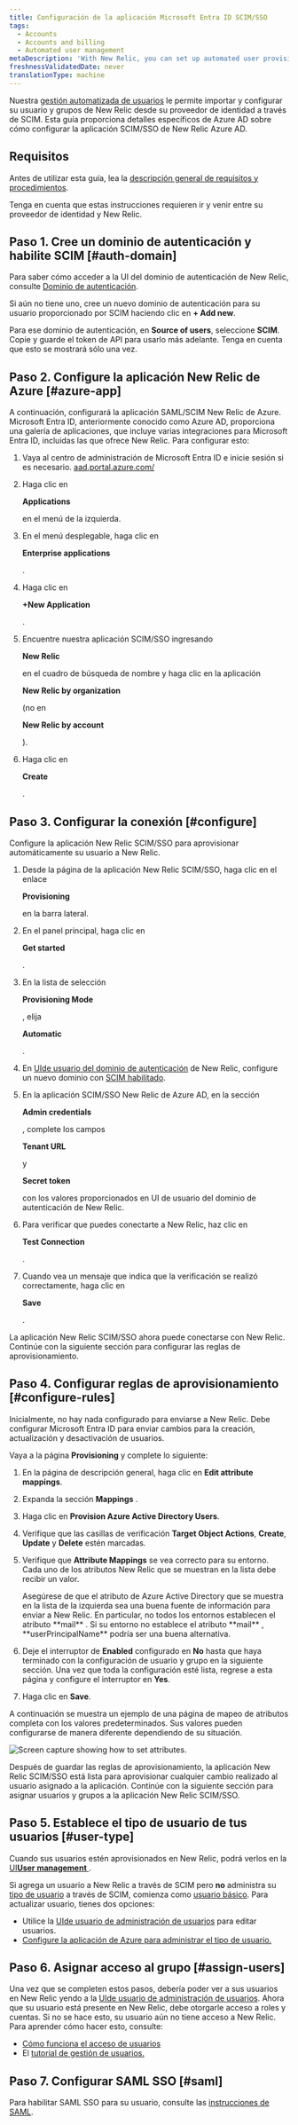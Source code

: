 ```yaml
---
title: Configuración de la aplicación Microsoft Entra ID SCIM/SSO
tags:
  - Accounts
  - Accounts and billing
  - Automated user management
metaDescription: 'With New Relic, you can set up automated user provisioning and management for Azure Active Directory (AD) SSO.'
freshnessValidatedDate: never
translationType: machine
---
```



Nuestra [gestión automatizada de usuarios](/docs/accounts/accounts/automated-user-management/automated-user-provisioning-single-sign) le permite importar y configurar su usuario y grupos de New Relic desde su proveedor de identidad a través de SCIM. Esta guía proporciona detalles específicos de Azure AD sobre cómo configurar la aplicación SCIM/SSO de New Relic Azure AD.

## Requisitos

Antes de utilizar esta guía, lea la [descripción general de requisitos y procedimientos](/docs/assign-users-automated-provisioning-allow-single-sign#requirements).

Tenga en cuenta que estas instrucciones requieren ir y venir entre su proveedor de identidad y New Relic.

## Paso 1. Cree un dominio de autenticación y habilite SCIM [#auth-domain]

Para saber cómo acceder a la UI del dominio de autenticación de New Relic, consulte [Dominio de autenticación](/docs/accounts/accounts-billing/new-relic-one-user-management/authentication-domains-saml-sso-scim-more/#ui).

Si aún no tiene uno, cree un nuevo dominio de autenticación para su usuario proporcionado por SCIM haciendo clic en <DNT>**+ Add new**</DNT>.

Para ese dominio de autenticación, en <DNT>**Source of users**</DNT>, seleccione <DNT>**SCIM**</DNT>. Copie y guarde el token de API para usarlo más adelante. Tenga en cuenta que esto se mostrará sólo una vez.

## Paso 2. Configure la aplicación New Relic de Azure [#azure-app]

A continuación, configurará la aplicación SAML/SCIM New Relic de Azure. Microsoft Entra ID, anteriormente conocido como Azure AD, proporciona una galería de aplicaciones, que incluye varias integraciones para Microsoft Entra ID, incluidas las que ofrece New Relic. Para configurar esto:

1. Vaya al centro de administración de Microsoft Entra ID e inicie sesión si es necesario. [aad.portal.azure.com/](https://aad.portal.azure.com/)

2. Haga clic en

   <DNT>**Applications**</DNT>

   en el menú de la izquierda.

3. En el menú desplegable, haga clic en

   <DNT>**Enterprise applications**</DNT>

   .

4. Haga clic en

   <DNT>**+New Application**</DNT>

   .

5. Encuentre nuestra aplicación SCIM/SSO ingresando

   <DNT>**New Relic**</DNT>

   en el cuadro de búsqueda de nombre y haga clic en la aplicación

   <DNT>**New Relic by organization**</DNT>

   (no en

   <DNT>**New Relic by account**</DNT>

   ).

6. Haga clic en

   <DNT>**Create**</DNT>

   .

## Paso 3. Configurar la conexión [#configure]

Configure la aplicación New Relic SCIM/SSO para aprovisionar automáticamente su usuario a New Relic.

1. Desde la página de la aplicación New Relic SCIM/SSO, haga clic en el enlace

   <DNT>**Provisioning**</DNT>

   en la barra lateral.

2. En el panel principal, haga clic en

   <DNT>**Get started**</DNT>

   .

3. En la lista de selección

   <DNT>**Provisioning Mode**</DNT>

   , elija

   <DNT>**Automatic**</DNT>

   .

4. En [UIde usuario del dominio de autenticación](/docs/accounts/accounts-billing/new-relic-one-user-management/authentication-domains-saml-sso-scim-more) de New Relic, configure un nuevo dominio con [SCIM habilitado](/docs/accounts/accounts-billing/new-relic-one-user-management/authentication-domains-saml-sso-scim-more#source-users).

5. En la aplicación SCIM/SSO New Relic de Azure AD, en la sección

   <DNT>**Admin credentials**</DNT>

   , complete los campos

   <DNT>**Tenant URL**</DNT>

   y

   <DNT>**Secret token**</DNT>

   con los valores proporcionados en UI de usuario del dominio de autenticación de New Relic.

6. Para verificar que puedes conectarte a New Relic, haz clic en

   <DNT>**Test Connection**</DNT>

   .

7. Cuando vea un mensaje que indica que la verificación se realizó correctamente, haga clic en

   <DNT>**Save**</DNT>

   .

La aplicación New Relic SCIM/SSO ahora puede conectarse con New Relic. Continúe con la siguiente sección para configurar las reglas de aprovisionamiento.

## Paso 4. Configurar reglas de aprovisionamiento [#configure-rules]

Inicialmente, no hay nada configurado para enviarse a New Relic. Debe configurar Microsoft Entra ID para enviar cambios para la creación, actualización y desactivación de usuarios.

Vaya a la página <DNT>**Provisioning**</DNT> y complete lo siguiente:

1. En la página de descripción general, haga clic en <DNT>**Edit attribute mappings**</DNT>.

2. Expanda la sección <DNT>**Mappings**</DNT> .

3. Haga clic en <DNT>**Provision Azure Active Directory Users**</DNT>.

4. Verifique que las casillas de verificación <DNT>**Target Object Actions**</DNT>, <DNT>**Create**</DNT>, <DNT>**Update**</DNT> y <DNT>**Delete**</DNT> estén marcadas.

5. Verifique que <DNT>**Attribute Mappings**</DNT> se vea correcto para su entorno. Cada uno de los atributos New Relic que se muestran en la lista debe recibir un valor.

   <Callout variant="tip">
     Asegúrese de que el atributo de Azure Active Directory que se muestra en la lista de la izquierda sea una buena fuente de información para enviar a New Relic. En particular, no todos los entornos establecen el atributo <DNT>**mail**</DNT> . Si su entorno no establece el atributo <DNT>**mail**</DNT> , <DNT>**userPrincipalName**</DNT> podría ser una buena alternativa.
   </Callout>

6. Deje el interruptor de <DNT>**Enabled**</DNT> configurado en <DNT>**No**</DNT> hasta que haya terminado con la configuración de usuario y grupo en la siguiente sección. Una vez que toda la configuración esté lista, regrese a esta página y configure el interruptor en <DNT>**Yes**</DNT>.

7. Haga clic en <DNT>**Save**</DNT>.

A continuación se muestra un ejemplo de una página de mapeo de atributos completa con los valores predeterminados. Sus valores pueden configurarse de manera diferente dependiendo de su situación.

<img
  title="Azure_AD_Provisioning_Attribute_Mapping.png"
  alt="Screen capture showing how to set attributes."
  src={accountsAzureADAttributeMapping}
/>

Después de guardar las reglas de aprovisionamiento, la aplicación New Relic SCIM/SSO está lista para aprovisionar cualquier cambio realizado al usuario asignado a la aplicación. Continúe con la siguiente sección para asignar usuarios y grupos a la aplicación New Relic SCIM/SSO.

## Paso 5. Establece el tipo de usuario de tus usuarios [#user-type]

Cuando sus usuarios estén aprovisionados en New Relic, podrá verlos en la [UI<DNT>**User management**</DNT> ](/docs/accounts/accounts-billing/new-relic-one-user-management/user-management-ui-and-tasks#where).

Si agrega un usuario a New Relic a través de SCIM pero **no** administra su [tipo de usuario](/docs/accounts/accounts-billing/new-relic-one-user-management/user-type) a través de SCIM, comienza como [usuario básico](/docs/accounts/accounts-billing/new-relic-one-user-management/user-type). Para actualizar usuario, tienes dos opciones:

* Utilice la [UIde usuario de administración de usuarios](/docs/accounts/accounts-billing/new-relic-one-user-management/user-management-ui-and-tasks#edit-user-type) para editar usuarios.
* [Configure la aplicación de Azure para administrar el tipo de usuario.](/docs/accounts/accounts-billing/new-relic-one-user-management/authentication-domains-saml-sso-scim-more/#manage-user-type-scim)

## Paso 6. Asignar acceso al grupo [#assign-users]

Una vez que se completen estos pasos, debería poder ver a sus usuarios en New Relic yendo a la [UIde usuario de administración de usuarios](/docs/accounts/accounts-billing/new-relic-one-user-management/user-management-ui-and-tasks#where). Ahora que su usuario está presente en New Relic, debe otorgarle acceso a roles y cuentas. Si no se hace esto, su usuario aún no tiene acceso a New Relic. Para aprender cómo hacer esto, consulte:

* [Cómo funciona el acceso de usuarios](/docs/accounts/accounts-billing/new-relic-one-user-management/user-management-concepts#understand-concepts)
* El [tutorial de gestión de usuarios.](/docs/accounts/accounts-billing/new-relic-one-user-management/tutorial-add-new-user-groups-roles-new-relic-one-user-model/)

## Paso 7. Configurar SAML SSO [#saml]

Para habilitar SAML SSO para su usuario, consulte las [instrucciones de SAML](/docs/accounts/accounts-billing/new-relic-one-user-management/authentication-domains-saml-sso-scim-more/#authentication).